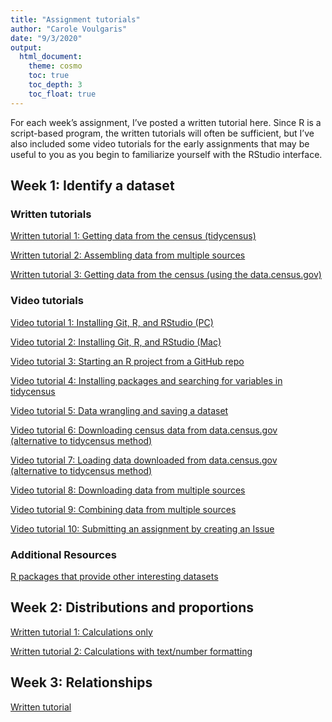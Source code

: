 ```yaml
---
title: "Assignment tutorials"
author: "Carole Voulgaris"
date: "9/3/2020"
output: 
  html_document:
    theme: cosmo
    toc: true
    toc_depth: 3
    toc_float: true
---
```


For each week's assignment, I've posted a written tutorial here. Since R is a script-based program, the written tutorials will often be sufficient, but I've also included some video tutorials for the early assignments that may be useful to you as you begin to familiarize yourself with the RStudio interface.

## Week 1: Identify a dataset

### Written tutorials

[Written tutorial 1: Getting data from the census (tidycensus)](https://ses-5215-f2020.github.io/tutorials/Week1-census-data){target="_blank"}

[Written tutorial 2: Assembling data from multiple sources](https://ses-5215-f2020.github.io/tutorials/Week1-climate-data){target="_blank"}

[Written tutorial 3: Getting data from the census (using the data.census.gov)](https://ses-5215-f2020.github.io/tutorials/Week1-census2){target="_blank"}

### Video tutorials

[Video tutorial 1: Installing Git, R, and RStudio (PC)](https://harvard.zoom.us/rec/share/5tZOLbb612BOHJ3g1xz2X_9-Jb7LT6a80HdP__BfxEvMfboEVuMLawEevGOMkjGY){target="_blank"}

[Video tutorial 2: Installing Git, R, and RStudio (Mac)](https://harvard.zoom.us/rec/share/3fJfJaDXqUZOcq_ctVDTB7QdGoOmeaa803AYq_ZczhmRAfNlvwCqkZXzZAyU5x01?startTime=1597759465000){target="_blank"}

[Video tutorial 3: Starting an R project from a GitHub repo](https://harvard.zoom.us/rec/play/6ZZ8f-ypqzs3G9DHtwSDBvN-W42_Kv2s1iEe-PZfz0u2BnYHMAKnbrUTMOFMF5vL7wloYpfsmqy2CQhB?startTime=1597255620000){target="_blank"}

[Video tutorial 4: Installing packages and searching for variables in tidycensus](https://harvard.zoom.us/rec/play/uMF7dbyhrjs3S4bH4wSDV_ArW43pf_is0SIe8_IJyUy0AXUCMFWnNLRGZBnHvZlAASFiVk9BmR0M0-Y){target="_blank"}

[Video tutorial 5: Data wrangling and saving a dataset](https://harvard.zoom.us/rec/share/9fZVCbC3_0VLfImT-G7Ec4U7Adjkaaa80ChN-vMFyUz31QXnGff33ZXBBxMv4w3H?startTime=1597346628000){target="_blank"}

[Video tutorial 6: Downloading census data from data.census.gov (alternative to tidycensus method)](https://harvard.zoom.us/rec/share/sdB9IROmbvXOnvNq-AebhnCB2A47FX8aDfleB3vtN4L1quQ0sinhdonTLr3rCeUC.QEDjl2imJz6ZugFX?startTime=1599482021000){target="_blank"}

[Video tutorial 7: Loading data downloaded from data.census.gov (alternative to tidycensus method)](https://harvard.zoom.us/rec/share/YYI1T0ywTc5XrcG7sVvr-DJfxg406pGZNQUwAYbiHBT0D6pMPdS_lAJHx85LkCUd.SPvt8nKyBV6fGbjX?startTime=1599502435000){target="_blank"}

[Video tutorial 8: Downloading data from multiple sources](https://harvard.zoom.us/rec/share/_MNOI6up3VpIaYnsuUH4Hak4MabYaaa8gHUX86ZbyEkQyyn7aD3Zze93FNaI4Ivy?startTime=1597863367000){target="_blank"}

[Video tutorial 9: Combining data from multiple sources](https://harvard.zoom.us/rec/share/9-VNFY7frmxIRqP_tUzjVLYaIN_CT6a8gSgc_fVfxRp16pSmHhyktjMi5z-v5jwL?startTime=1597870022000){target="_blank"}

[Video tutorial 10: Submitting an assignment by creating an Issue](https://harvard.zoom.us/rec/share/tPZrKoHv3HhJSNLr5HjhWpQ6JLiiaaa80XMWrqAMzEasqM6unaAPJGYp0hGlENNg?startTime=1598978835000){target="_blank"}

### Additional Resources

[R packages that provide other interesting datasets](https://kieranhealy.org/blog/archives/2020/08/25/some-data-packages/){target="_blank"}

## Week 2: Distributions and proportions

[Written tutorial 1: Calculations only](https://ses-5215-f2020.github.io/tutorials/Week2--calculatoins-only){target="_blank"}

[Written tutorial 2: Calculations with text/number formatting](https://ses-5215-f2020.github.io/tutorials/Week2---with-formatting){target="_blank"}

## Week 3: Relationships

[Written tutorial](https://ses-5215-f2020.github.io/tutorials/Week3)